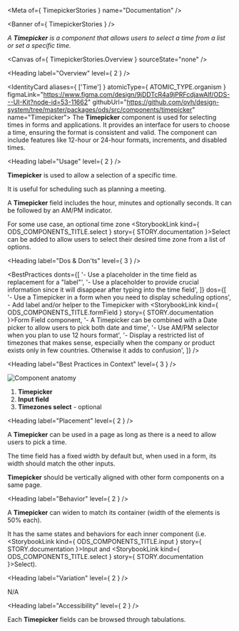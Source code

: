 
<Meta of={ TimepickerStories } name="Documentation" />

<Banner of={ TimepickerStories } />

_A **Timepicker** is a component that allows users to select a time from a list or set a specific time._

<Canvas of={ TimepickerStories.Overview } sourceState="none" />

<Heading label="Overview" level={ 2 } />

<IdentityCard aliases={ ['Time'] }
              atomicType={ ATOMIC_TYPE.organism }
              figmaLink="https://www.figma.com/design/9jDDTcR4a9jPRFcdjawAlf/ODS---UI-Kit?node-id=53-11662"
              githubUrl="https://github.com/ovh/design-system/tree/master/packages/ods/src/components/timepicker"
              name="Timepicker">
  The **Timepicker** component is used for selecting times in forms and applications. It provides an interface for users to choose a time, ensuring the format is consistent and valid. The component can include features like 12-hour or 24-hour formats, increments, and disabled times.
</IdentityCard>

<Heading label="Usage" level={ 2 } />

**Timepicker** is used to allow a selection of a specific time.

It is useful for scheduling such as planning a meeting.

A **Timepicker** field includes the hour, minutes and optionally seconds. It can be followed by an AM/PM indicator.

For some use case, an optional time zone <StorybookLink kind={ ODS_COMPONENTS_TITLE.select } story={ STORY.documentation }>Select</StorybookLink> can be added to allow users to select their desired time zone from a list of options.

<Heading label="Dos & Don'ts" level={ 3 } />

<BestPractices
  donts={[
    '- Use a placeholder in the time field as replacement for a "label"',
    '- Use a placeholder to provide crucial information since it will disappear after typing into the time field',
  ]}
  dos={[
    '- Use a Timepicker in a form when you need to display scheduling options',
    <span>- Add label and/or helper to the Timepicker with <StorybookLink kind={ ODS_COMPONENTS_TITLE.formField } story={ STORY.documentation }>Form Field</StorybookLink> component</span>,
    '- A Timepicker can be combined with a Date picker to allow users to pick both date and time',
    '- Use AM/PM selector when you plan to use 12 hours format',
    '- Display a restricted list of timezones that makes sense, especially when the company or product exists only in few countries. Otherwise it adds to confusion',
  ]}
/>

<Heading label="Best Practices in Context" level={ 3 } />

![Component anatomy](components/timepicker/anatomy.png "Component anatomy")

1. **Timepicker**
2. **Input field**
3. **Timezones select** - optional

<Heading label="Placement" level={ 2 } />

A **Timepicker** can be used in a page as long as there is a need to allow users to pick a time.

The time field has a fixed width by default but, when used in a form, its width should match the other inputs.

**Timepicker** should be vertically aligned with other form components on a same page.

<Heading label="Behavior" level={ 2 } />

A **Timepicker** can widen to match its container (width of the elements is 50% each).

It has the same states and behaviors for each inner component (i.e. <StorybookLink kind={ ODS_COMPONENTS_TITLE.input } story={ STORY.documentation }>Input</StorybookLink> and <StorybookLink kind={ ODS_COMPONENTS_TITLE.select } story={ STORY.documentation }>Select</StorybookLink>).

<Heading label="Variation" level={ 2 } />

N/A

<Heading label="Accessibility" level={ 2 } />

Each **Timepicker** fields can be browsed through tabulations.
